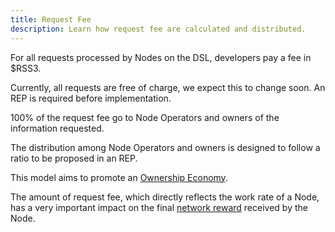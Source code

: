 ```yaml
---
title: Request Fee
description: Learn how request fee are calculated and distributed.
---
```


For all requests processed by Nodes on the DSL, developers pay a fee in $RSS3.


<Callout type="error">
  Currently, all requests are free of charge, we expect this to change soon. An REP is required before implementation.
</Callout>

100% of the request fee go to Node Operators and owners of the information requested.

<Callout>
  The distribution among Node Operators and owners is designed to follow a ratio to be proposed in an REP.
</Callout>

This model aims to promote an [Ownership Economy](/guide/core/ownership-economy).

The amount of request fee, which directly reflects the work rate of a Node, has a very important impact on the final [network reward](/guide/core/vsl/reward/network-reward) received by the Node.
